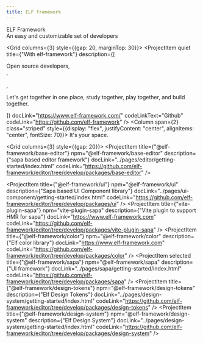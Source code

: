 ```yaml
---
title: ELF framework
---
```




<div style={{fontSize: 40, padding: "30px 0px", fontWeight: 700}}>ELF Framework</div>

<div style={{fontSize: 20}}>An easy and customizable set of developers</div>

<Grid columns={3} style={{gap: 20, marginTop: 30}}>
    <ProjectItem quiet title={"With elf-framework"} description={[
        <div>Open source developers,</div>,
        <div>&nbsp;</div>,
        <p>Let's get together in one place, study together, play together, and build together.</p>
        ]} docLink="https://www.elf-framework.com/" codeLinkText="Github" codeLink="https://github.com/elf-framework" />
    <Column span={2} class="striped" style={{display: "flex", justifyContent: "center", alignItems: "center", fontSize: 70}}>
        It's your space.
    </Column>
</Grid>

<Divider margin={50}/>

<Grid columns={3} style={{gap: 20}}>
    <ProjectItem  title={"@elf-framework/base-editor"} npm="@elf-framework/base-editor" description={"sapa based editor framework"} docLink="../pages/editor/getting-started/index.html" codeLink="https://github.com/elf-framework/editor/tree/develop/packages/base-editor" />    
    <div>
    </div>
        <div>
    </div>
    <ProjectItem  title={"@elf-framework/ui"} npm="@elf-framework/ui" description={"Sapa based UI Component library"} docLink="../pages/ui-component/getting-started/index.html" codeLink="https://github.com/elf-framework/editor/tree/develop/packages/ui" />
    <ProjectItem  title={"vite-plugin-sapa"} npm="vite-plugin-sapa" description={"Vite plugin to support HMR for sapa"} docLink="https://www.elf-framework.com" codeLink="https://github.com/elf-framework/editor/tree/develop/packages/vite-plugin-sapa" />
    <ProjectItem  title={"@elf-framework/color"} npm="@elf-framework/color" description={"Elf color library"} docLink="https://www.elf-framework.com" codeLink="https://github.com/elf-framework/editor/tree/develop/packages/color" />
    <ProjectItem selected title={"@elf-framework/sapa"} npm="@elf-framework/sapa" description={"UI framework"} docLink="../pages/sapa/getting-started/index.html" codeLink="https://github.com/elf-framework/editor/tree/develop/packages/sapa" />
    <ProjectItem  title={"@elf-framework/design-tokens"} npm="@elf-framework/design-tokens" description={"Elf Design Tokens"} docLink="../pages/design-system/getting-started/index.html" codeLink="https://github.com/elf-framework/editor/tree/develop/packages/design-tokens" />
    <ProjectItem  title={"@elf-framework/design-system"} npm="@elf-framework/design-system" description={"Elf Design System"} docLink="../pages/design-system/getting-started/index.html" codeLink="https://github.com/elf-framework/editor/tree/develop/packages/design-system" />
</Grid>



